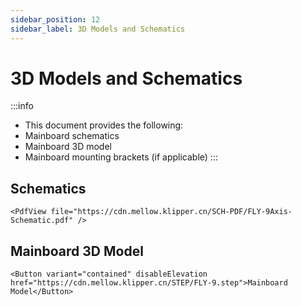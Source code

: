 ```yaml
---
sidebar_position: 12
sidebar_label: 3D Models and Schematics
---
```


# 3D Models and Schematics

:::info
* This document provides the following:
* Mainboard schematics
* Mainboard 3D model
* Mainboard mounting brackets (if applicable)
:::

## Schematics

    <PdfView file="https://cdn.mellow.klipper.cn/SCH-PDF/FLY-9Axis-Schematic.pdf" />


## Mainboard 3D Model

    <Button variant="contained" disableElevation href="https://cdn.mellow.klipper.cn/STEP/FLY-9.step">Mainboard Model</Button>